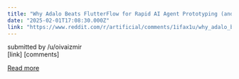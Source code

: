 ```yaml
---
title: "Why Adalo Beats FlutterFlow for Rapid AI Agent Prototyping (and When to Switch Back)"
date: "2025-02-01T17:08:30.000Z"
link: "https://www.reddit.com/r/artificial/comments/1ifax1u/why_adalo_beats_flutterflow_for_rapid_ai_agent/"
---
```


submitted by    /u/oivaizmir  
 [link]   [comments]

[Read more](https://www.reddit.com/r/artificial/comments/1ifax1u/why_adalo_beats_flutterflow_for_rapid_ai_agent/)
